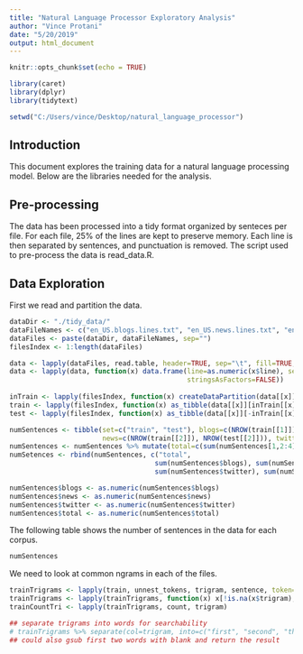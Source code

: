 ```yaml
---
title: "Natural Language Processor Exploratory Analysis"
author: "Vince Protani"
date: "5/20/2019"
output: html_document
---
```


```r
knitr::opts_chunk$set(echo = TRUE)
```

```r
library(caret)
library(dplyr)
library(tidytext)

setwd("C:/Users/vince/Desktop/natural_language_processor")
```

## Introduction

This document explores the training data for a natural language processing model. Below are the libraries needed for the analysis.

## Pre-processing

The data has been processed into a tidy format organized by senteces per file. For each file, 25% of the lines are kept to preserve memory. Each line is then separated by sentences, and punctuation is removed. The script used to pre-process the data is read_data.R.

## Data Exploration

First we read and partition the data.

```r
dataDir <- "./tidy_data/"
dataFileNames <- c("en_US.blogs.lines.txt", "en_US.news.lines.txt", "en_US.twitter.lines.txt")
dataFiles <- paste(dataDir, dataFileNames, sep="")
filesIndex <- 1:length(dataFiles)

data <- lapply(dataFiles, read.table, header=TRUE, sep="\t", fill=TRUE, quote="", stringsAsFactors=FALSE)
data <- lapply(data, function(x) data.frame(line=as.numeric(x$line), sentence=x$sentence, 
                                            stringsAsFactors=FALSE))
               
inTrain <- lapply(filesIndex, function(x) createDataPartition(data[[x]]$line, p=0.7, list=FALSE))
train <- lapply(filesIndex, function(x) as_tibble(data[[x]][inTrain[[x]], ]))
test <- lapply(filesIndex, function(x) as_tibble(data[[x]][-inTrain[[x]], ]))

numSentences <- tibble(set=c("train", "test"), blogs=c(NROW(train[[1]]), NROW(test[[1]])),
                       news=c(NROW(train[[2]]), NROW(test[[2]])), twitter=c(NROW(train[[3]]), NROW(test[[3]])))
numSentences <- numSentences %>% mutate(total=c(sum(numSentences[1,2:4]), sum(numSentences[2,2:4])))
numSetences <- rbind(numSentences, c("total", 
                                    sum(numSentences$blogs), sum(numSentences$news), 
                                    sum(numSentences$twitter), sum(numSentences$total)))
```

```r
numSentences$blogs <- as.numeric(numSentences$blogs)
numSentences$news <- as.numeric(numSentences$news)
numSentences$twitter <- as.numeric(numSentences$twitter)
numSentences$total <- as.numeric(numSentences$total)
```

The following table shows the number of sentences in the data for each corpus.

```r
numSentences
```

We need to look at common ngrams in each of the files.

```r
trainTrigrams <- lapply(train, unnest_tokens, trigram, sentence, token="ngrams", n=3)
trainTrigrams <- lapply(trainTrigrams, function(x) x[!is.na(x$trigram),])
trainCountTri <- lapply(trainTrigrams, count, trigram)

## separate trigrams into words for searchability
# trainTrigrams %>% separate(col=trigram, into=c("first", "second", "third"))
## could also gsub first two words with blank and return the result
```
